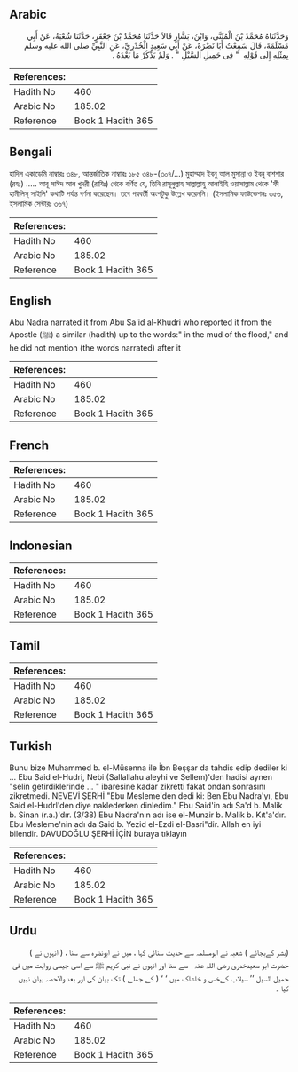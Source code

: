 ## Arabic


<div dir="rtl" lang="ar" style={{fontSize:'larger',backgroundColor:'#f8f9fa',padding:20}}>
وَحَدَّثَنَاهُ مُحَمَّدُ بْنُ الْمُثَنَّى، وَابْنُ، بَشَّارٍ قَالاَ حَدَّثَنَا مُحَمَّدُ بْنُ جَعْفَرٍ، حَدَّثَنَا شُعْبَةُ، عَنْ أَبِي مَسْلَمَةَ، قَالَ سَمِعْتُ أَبَا نَضْرَةَ، عَنْ أَبِي سَعِيدٍ الْخُدْرِيِّ، عَنِ النَّبِيِّ صلى الله عليه وسلم بِمِثْلِهِ إِلَى قَوْلِهِ ‏ "‏ فِي حَمِيلِ السَّيْلِ ‏"‏ ‏.‏ وَلَمْ يَذْكُرْ مَا بَعْدَهُ ‏.‏
</div>
<div style={{backgroundColor:'#f8f9fa',padding:20, marginBottom: 10}}><table> <thead> <tr> <th>References:</th> <th></th> </tr> </thead> <tbody><tr><td>Hadith No</td><td>460</td></tr><tr><td>Arabic No</td><td>185.02</td></tr><tr><td>Reference</td><td>Book 1 Hadith 365</td></tr></tbody></table></div>

## Bengali


<div dir="ltr" lang="bn" style={{fontSize:'larger',backgroundColor:'#f8f9fa',padding:20}}>
হাদিস একাডেমি নাম্বারঃ ৩৪৮, আন্তর্জাতিক নাম্বারঃ ১৮৫ ৩৪৮-(৩০৭/...) মুহাম্মাদ ইবনু আল মুসান্না ও ইবনু বাশশার (রহঃ) ..... আবূ সাঈদ আল খুদরী (রাযিঃ) থেকে বর্ণিত যে, তিনি রাসূলুল্লাহ সাল্লাল্লাহু আলাইহি ওয়াসাল্লাম থেকে 'ফী হামীলিস্ সাইলি' কথাটি পর্যন্ত বর্ণনা করেছেন। তবে পরবর্তী অংশটুকু উল্লেখ করেননি। (ইসলামিক ফাউন্ডেশনঃ ৩৫৬, ইসলামিক সেন্টারঃ ৩৬৭)
</div>
<div style={{backgroundColor:'#f8f9fa',padding:20, marginBottom: 10}}><table> <thead> <tr> <th>References:</th> <th></th> </tr> </thead> <tbody><tr><td>Hadith No</td><td>460</td></tr><tr><td>Arabic No</td><td>185.02</td></tr><tr><td>Reference</td><td>Book 1 Hadith 365</td></tr></tbody></table></div>

## English


<div dir="ltr" lang="en" style={{fontSize:'larger',backgroundColor:'#f8f9fa',padding:20}}>
Abu Nadra narrated it from Abu Sa'id al-Khudri who reported it from the Apostle (ﷺ) a similar (hadith) up to the words:" in the mud of the flood," and he did not mention (the words narrated) after it
</div>
<div style={{backgroundColor:'#f8f9fa',padding:20, marginBottom: 10}}><table> <thead> <tr> <th>References:</th> <th></th> </tr> </thead> <tbody><tr><td>Hadith No</td><td>460</td></tr><tr><td>Arabic No</td><td>185.02</td></tr><tr><td>Reference</td><td>Book 1 Hadith 365</td></tr></tbody></table></div>

## French


<div dir="ltr" lang="fr" style={{fontSize:'larger',backgroundColor:'#f8f9fa',padding:20}}>

</div>
<div style={{backgroundColor:'#f8f9fa',padding:20, marginBottom: 10}}><table> <thead> <tr> <th>References:</th> <th></th> </tr> </thead> <tbody><tr><td>Hadith No</td><td>460</td></tr><tr><td>Arabic No</td><td>185.02</td></tr><tr><td>Reference</td><td>Book 1 Hadith 365</td></tr></tbody></table></div>

## Indonesian


<div dir="ltr" lang="id" style={{fontSize:'larger',backgroundColor:'#f8f9fa',padding:20}}>

</div>
<div style={{backgroundColor:'#f8f9fa',padding:20, marginBottom: 10}}><table> <thead> <tr> <th>References:</th> <th></th> </tr> </thead> <tbody><tr><td>Hadith No</td><td>460</td></tr><tr><td>Arabic No</td><td>185.02</td></tr><tr><td>Reference</td><td>Book 1 Hadith 365</td></tr></tbody></table></div>

## Tamil


<div dir="ltr" lang="ta" style={{fontSize:'larger',backgroundColor:'#f8f9fa',padding:20}}>

</div>
<div style={{backgroundColor:'#f8f9fa',padding:20, marginBottom: 10}}><table> <thead> <tr> <th>References:</th> <th></th> </tr> </thead> <tbody><tr><td>Hadith No</td><td>460</td></tr><tr><td>Arabic No</td><td>185.02</td></tr><tr><td>Reference</td><td>Book 1 Hadith 365</td></tr></tbody></table></div>

## Turkish


<div dir="ltr" lang="tr" style={{fontSize:'larger',backgroundColor:'#f8f9fa',padding:20}}>
Bunu bize Muhammed b. el-Müsenna ile İbn Beşşar da tahdis edip dediler ki ... Ebu Said el-Hudri, Nebi (Sallallahu aleyhi ve Sellem)'den hadisi aynen "selin getirdiklerinde ... " ibaresine kadar zikretti fakat ondan sonrasını zikretmedi. NEVEVİ ŞERHİ "Ebu Mesleme'den dedi ki: Ben Ebu Nadra'yı, Ebu Said el-Hudrl'den diye naklederken dinledim." Ebu Said'in adı Sa'd b. Malik b. Sinan (r.a.)'dır. (3/38) Ebu Nadra'nın adı ise el-Munzir b. Malik b. Kıt'a'dır. Ebu Mesleme'nin adı da Said b. Yezid el-Ezdi el-Basri"dir. Allah en iyi bilendir. DAVUDOĞLU ŞERHİ İÇİN buraya tıklayın
</div>
<div style={{backgroundColor:'#f8f9fa',padding:20, marginBottom: 10}}><table> <thead> <tr> <th>References:</th> <th></th> </tr> </thead> <tbody><tr><td>Hadith No</td><td>460</td></tr><tr><td>Arabic No</td><td>185.02</td></tr><tr><td>Reference</td><td>Book 1 Hadith 365</td></tr></tbody></table></div>

## Urdu


<div dir="rtl" lang="ur" style={{fontSize:'larger',backgroundColor:'#f8f9fa',padding:20}}>
(بشر کےبجائے ) شعبہ نے ابومسلمہ سے حدیث سنائی کہا ، میں نے ابونضرہ سے سنا ، ( انہوں نے ) حضرت ابو سعیدخدری ‌رضی ‌اللہ ‌عنہ ‌ ‌ سے سنا اور انہوں نے نبی کریم ﷺ سے اسی جیسی روایت میں فی حمیل السیل ’’ سیلاب کےخس و خاشاک میں ‘ ‘ ( کے جملے ) تک بیان کی اور بعد والاحصہ بیان نہیں کیا ۔
</div>
<div style={{backgroundColor:'#f8f9fa',padding:20, marginBottom: 10}}><table> <thead> <tr> <th>References:</th> <th></th> </tr> </thead> <tbody><tr><td>Hadith No</td><td>460</td></tr><tr><td>Arabic No</td><td>185.02</td></tr><tr><td>Reference</td><td>Book 1 Hadith 365</td></tr></tbody></table></div>